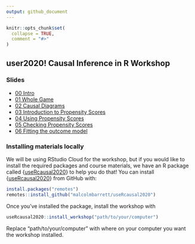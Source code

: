 ```yaml
---
output: github_document
---
```


<!-- README.md is generated from README.Rmd. Please edit that file -->

```r
knitr::opts_chunk$set(
  collapse = TRUE,
  comment = "#>"
)
```

## user2020! Causal Inference in R Workshop

### Slides
* [00 Intro](https://user2020.lucymcgowan.com/00-intro.html)
* [01 Whole Game](https://user2020.lucymcgowan.com/01-causal_modeling_whole_game.html)
* [02 Causal Diagrams](https://user2020.lucymcgowan.com/02-dags.html)
* [03 Introduction to Propensity Scores](https://user2020.lucymcgowan.com/03-pscores.html)
* [04 Using Propensity Scores](https://user2020.lucymcgowan.com/04-pscore-weighting.html)
* [05 Checking Propensity Scores](https://user2020.lucymcgowan.com/05-pscore-diagnostics.html)
* [06 Fitting the outcome model](https://user2020.lucymcgowan.com/06-outcome-model.html)

### Installing materials locally

We will be using RStudio Cloud for the workshop, but if you would like to install the required packages and course materials, we have an R package called {[useRcausal2020](https://github.com/malcolmbarrett/useRcausal2020)} to help you do that! You can install {[useRcausal2020](https://github.com/malcolmbarrett/useRcausal2020)} from GitHub with:

``` r
install.packages("remotes")
remotes::install_github("malcolmbarrett/useRcausal2020")
```

Once you've installed the package, install the workshop with

``` r
useRcausal2020::install_workshop("path/to/your/computer")
```

Replace "path/to/your/computer" with where on your computer you want the workshop installed.
